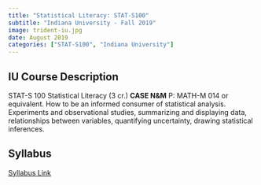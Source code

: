 ---
title: "Statistical Literacy: STAT-S100"
subtitle: "Indiana University - Fall 2019"
image: trident-iu.jpg
date: August 2019
categories: ["STAT-S100", "Indiana University"]
---

## IU Course Description

STAT-S 100 Statistical Literacy (3 cr.) **CASE N&M** P: MATH-M 014 or equivalent. How to be an informed consumer of statistical analysis. Experiments and observational studies, summarizing and displaying data, relationships between variables, quantifying uncertainty, drawing statistical inferences.

## Syllabus

[Syllabus Link](SyllabusS100GrangerFA2019.pdf)